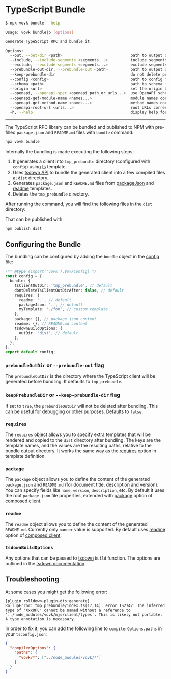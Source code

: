 
# TypeScript Bundle


```sh filename="Quick CLI Ref"
$ npx vovk bundle --help

Usage: vovk bundle|b [options]

Generate TypeScript RPC and bundle it

Options:
  --out, --out-dir <path>                              path to output directory for bundle
  --include, --include-segments <segments...>          include segments
  --exclude, --exclude-segments <segments...>          exclude segments
  --prebundle-out-dir, --prebundle-out <path>          path to output directory for prebundle
  --keep-prebundle-dir                                 do not delete prebundle directory after bundling
  --config <config>                                    path to config file
  --schema <path>                                      path to schema folder (default: .vovk-schema)
  --origin <url>                                       set the origin URL for the generated client
  --openapi, --openapi-spec <openapi_path_or_urls...>  use OpenAPI schema instead of Vovk schema
  --openapi-get-module-name <names...>                 module names corresponding to the index of --openapi option
  --openapi-get-method-name <names...>                 method names corresponding to the index of --openapi option
  --openapi-root-url <urls...>                         root URLs corresponding to the index of --openapi option
  -h, --help                                           display help for command
```

-----


The TypeScript RPC library can be bundled and published to NPM with pre-filled `package.json` and `README.md` files with `bundle` command:

```sh npm2yarn
npx vovk bundle
```

Internally the bundling is made executing the following steps:

1. It generates a client into `tmp_prebundle` directory (configured with `config`) using [ts](/templates#ts) template.
2. Uses [tsdown API](https://tsdown.dev/) to bundle the generated client into a few compiled files at `dist` directory.
3. Generates `package.json` and `README.md` files from [packageJson](/templates#packagejson) and [readme](/templates#readme) templates.
4. Deletes the `tmp_prebundle` directory.

After running the command, you will find the following files in the `dist` directory:

<FileTree>
  <FileTree.Folder name="dist" defaultOpen>
    <FileTree.File name="index.cjs" />
    <FileTree.File name="index.d.cts" />
    <FileTree.File name="index.mjs" />
    <FileTree.File name="index.d.mts" />
    <FileTree.File name="schema.cjs" />
    <FileTree.File name="schema.d.cts" />
    <FileTree.File name="package.json" />
    <FileTree.File name="README.md" />
  </FileTree.Folder>
</FileTree>

That can be published with:

```sh
npm publish dist
```

## Configuring the Bundle

The bundling can be configured by adding the `bundle` object in the [config](/config) file:

```ts filename="vovk.config.mjs"
/** @type {import('vovk').VovkConfig} */
const config = {
  bundle: {
    tsClientOutDir: 'tmp_prebundle', // default
    dontDeleteTsClientOutDirAfter: false, // default
    requires: {
      readme: '.', // default
      packageJson: '.', // default
      myTemplate: './foo', // custom template
    },
    package: {}, // package.json content
    readme: {}, // README.md content
    tsdownBuildOptions: {
      outDir: 'dist', // default
    },
  },
};
export default config;
```

### `prebundleOutDir` or `--prebundle-out` flag

The `prebundleOutDir` is the directory where the TypeScript client will be generated before bundling. It defaults to `tmp_prebundle`.

### `keepPrebundleDir` or `--keep-prebundle-dir` flag

If set to `true`, the `prebundleOutDir` will not be deleted after bundling. This can be useful for debugging or other purposes. Defaults to `false`.

### `requires`

The `requires` object allows you to specify extra templates that will be rendered and copied to the `dist` directory after bundling. The keys are the template names, and the values are the resulting paths, relative to the bundle output directory. It works the same way as the [requires](/templates#requires) option in template definition.

### `package`

The `package` object allows you to define the content of the generated `package.json` and `README.md` (for document title, description and version). You can specify fields like `name`, `version`, `description`, etc. By default it uses the root `package.json` file properties, extended with [package](/composed#package) option of [composed client](/composed).

### `readme`

The `readme` object allows you to define the content of the generated `README.md`. Currently only `banner` value is supported. By default uses [readme](/composed#readme) option of [composed client](/composed).

### `tsdownBuildOptions`

Any options that can be passed to [tsdown](https://tsdown.dev/) `build` function. The options are outlined in the [tsdown documentation](https://tsdown.ru/reference/config-options).

## Troubleshooting

At some cases you might get the following error:

```
[plugin rolldown-plugin-dts:generate]
RollupError: tmp_prebundle/index.ts(17,14): error TS2742: The inferred type of 'XxxRPC' cannot be named without a reference to '../node_modules/vovk/mjs/client/types'. This is likely not portable. A type annotation is necessary.
```

In order to fix it, you can add the following line to `compilerOptions.paths` in your `tsconfig.json`:

```json {4}
{
  "compilerOptions": {
    "paths": {
      "vovk/*": ["../node_modules/vovk/*"]
    }
  }
}
```
